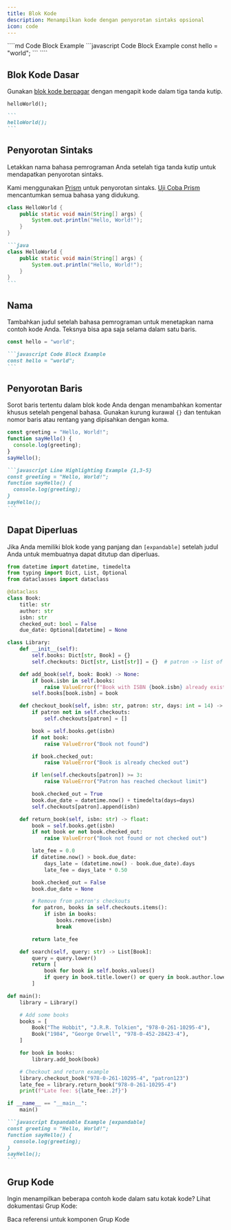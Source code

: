 ```yaml
---
title: Blok Kode
description: Menampilkan kode dengan penyorotan sintaks opsional
icon: code
---
```


<RequestExample>
  ````md Code Block Example
  ```javascript Code Block Example
  const hello = "world";
  ```
  ````
</RequestExample>

## Blok Kode Dasar

Gunakan [blok kode berpagar](https://www.markdownguide.org/extended-syntax/#fenced-code-blocks) dengan mengapit kode dalam tiga tanda kutip.

```
helloWorld();
```

````md
```
helloWorld();
```
````

## Penyorotan Sintaks

Letakkan nama bahasa pemrograman Anda setelah tiga tanda kutip untuk mendapatkan penyorotan sintaks.

Kami menggunakan [Prism](https://prismjs.com/#supported-languages) untuk penyorotan sintaks. [Uji Coba Prism](https://prismjs.com/test.html#language=markup) mencantumkan semua bahasa yang didukung.

```java
class HelloWorld {
    public static void main(String[] args) {
        System.out.println("Hello, World!");
    }
}
```

````md
```java
class HelloWorld {
    public static void main(String[] args) {
        System.out.println("Hello, World!");
    }
}
```
````

## Nama

Tambahkan judul setelah bahasa pemrograman untuk menetapkan nama contoh kode Anda. Teksnya bisa apa saja selama dalam satu baris.

```javascript Code Block Example
const hello = "world";
```

````md Code Block Example
```javascript Code Block Example
const hello = "world";
```
````

## Penyorotan Baris

Sorot baris tertentu dalam blok kode Anda dengan menambahkan komentar khusus setelah pengenal bahasa. Gunakan kurung kurawal `{}` dan tentukan nomor baris atau rentang yang dipisahkan dengan koma.

```javascript Line Highlighting Example {1,3-5}
const greeting = "Hello, World!";
function sayHello() {
  console.log(greeting);
}
sayHello();
```

````md
```javascript Line Highlighting Example {1,3-5}
const greeting = "Hello, World!";
function sayHello() {
  console.log(greeting);
}
sayHello();
```
````

## Dapat Diperluas

Jika Anda memiliki blok kode yang panjang dan `[expandable]` setelah judul Anda untuk membuatnya dapat ditutup dan diperluas.

```python library.py [expandable]
from datetime import datetime, timedelta
from typing import Dict, List, Optional
from dataclasses import dataclass

@dataclass
class Book:
    title: str
    author: str
    isbn: str
    checked_out: bool = False
    due_date: Optional[datetime] = None

class Library:
    def __init__(self):
        self.books: Dict[str, Book] = {}
        self.checkouts: Dict[str, List[str]] = {}  # patron -> list of ISBNs

    def add_book(self, book: Book) -> None:
        if book.isbn in self.books:
            raise ValueError(f"Book with ISBN {book.isbn} already exists")
        self.books[book.isbn] = book

    def checkout_book(self, isbn: str, patron: str, days: int = 14) -> None:
        if patron not in self.checkouts:
            self.checkouts[patron] = []

        book = self.books.get(isbn)
        if not book:
            raise ValueError("Book not found")

        if book.checked_out:
            raise ValueError("Book is already checked out")

        if len(self.checkouts[patron]) >= 3:
            raise ValueError("Patron has reached checkout limit")

        book.checked_out = True
        book.due_date = datetime.now() + timedelta(days=days)
        self.checkouts[patron].append(isbn)

    def return_book(self, isbn: str) -> float:
        book = self.books.get(isbn)
        if not book or not book.checked_out:
            raise ValueError("Book not found or not checked out")

        late_fee = 0.0
        if datetime.now() > book.due_date:
            days_late = (datetime.now() - book.due_date).days
            late_fee = days_late * 0.50

        book.checked_out = False
        book.due_date = None

        # Remove from patron's checkouts
        for patron, books in self.checkouts.items():
            if isbn in books:
                books.remove(isbn)
                break

        return late_fee

    def search(self, query: str) -> List[Book]:
        query = query.lower()
        return [
            book for book in self.books.values()
            if query in book.title.lower() or query in book.author.lower()
        ]

def main():
    library = Library()

    # Add some books
    books = [
        Book("The Hobbit", "J.R.R. Tolkien", "978-0-261-10295-4"),
        Book("1984", "George Orwell", "978-0-452-28423-4"),
    ]

    for book in books:
        library.add_book(book)

    # Checkout and return example
    library.checkout_book("978-0-261-10295-4", "patron123")
    late_fee = library.return_book("978-0-261-10295-4")
    print(f"Late fee: ${late_fee:.2f}")

if __name__ == "__main__":
    main()
```

````md
```javascript Expandable Example [expandable]
const greeting = "Hello, World!";
function sayHello() {
  console.log(greeting);
}
sayHello();
```
````

## Grup Kode

Ingin menampilkan beberapa contoh kode dalam satu kotak kode? Lihat dokumentasi Grup Kode:

<Card title="Code Group" href="/content/components/code-groups" icon="columns-3">
  Baca referensi untuk komponen Grup Kode
</Card>
